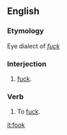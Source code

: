==English==

===Etymology===
Eye dialect of ''[[fuck]]''

===Interjection===
{{en-interj}}

# {{vulgar}} {{Northern England}} [[fuck]].

===Verb===
{{en-verb}}

# {{vulgar}} {{Northern England}} To [[fuck]].

[[it:fook]]
